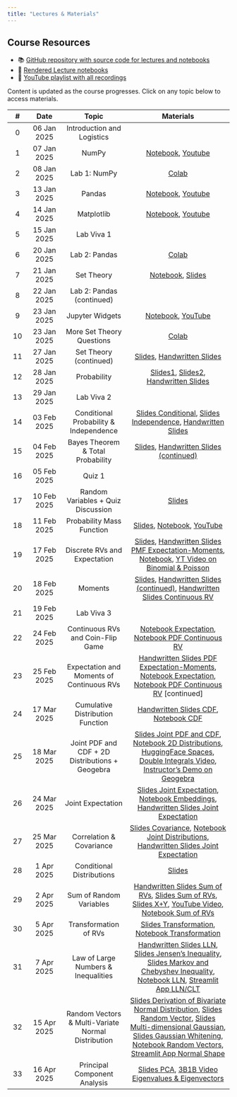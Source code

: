 ```yaml
---
title: "Lectures & Materials"
---
```


::: {.callout-tip}
## Course Resources

* 📚 [GitHub repository with source code for lectures and notebooks](https://github.com/nipunbatra/psdv-teaching)
* 📖 [Rendered Lecture notebooks](https://nipunbatra.github.io/psdv-teaching/notebooks.html)
* 🎥 [YouTube playlist with all recordings](https://www.youtube.com/watch?v=CAzR00au0T0&list=PLftoLyLEwECCTFpc8_-gV8NqG_LgdL3Uy&index=1) 

Content is updated as the course progresses. Click on any topic below to access materials.

:::

<div class="lectures-container">

| # | Date | Topic | Materials | 
| :----: | :--------: | :-----------------: |:----------------------------:| 
|     0     | 06 Jan 2025 | Introduction and Logistics |  
|1| 07 Jan 2025| NumPy| <a href="https://nipunbatra.github.io/psdv-teaching/notebooks/intro-numpy.html" target="_blank">Notebook</a>, <a href="https://www.youtube.com/watch?v=CAzR00au0T0" target="_blank">Youtube</a> |
|2| 08 Jan 2025| Lab 1: NumPy| <a href="https://colab.research.google.com/drive/169vg_FV35sJ8irVXU82RrTwlR762Ph2g?usp=sharing" target="_blank">Colab</a> |
|3| 13 Jan 2025| Pandas| <a href="https://nipunbatra.github.io/psdv-teaching/notebooks/introduction-pandas.html" target="_blank">Notebook</a>, <a href="https://www.youtube.com/watch?v=iaQDhwFkAhA" target="_blank">Youtube</a> |
|4| 14 Jan 2025| Matplotlib| <a href="https://nipunbatra.github.io/psdv-teaching/notebooks/introduction-matplotlib.html" target="_blank">Notebook</a>, <a href="https://www.youtube.com/watch?v=ERu46g5EzVk" target="_blank">Youtube</a> |
|5| 15 Jan 2025| Lab Viva 1|
|6| 20 Jan 2025| Lab 2: Pandas| <a href="https://colab.research.google.com/drive/1pmt8hSfwzhp8ke3uXsGrOt4XELdoTmr1?usp=sharing" target="_blank">Colab</a> |
|7| 21 Jan 2025| Set Theory| <a href="https://nipunbatra.github.io/psdv-teaching/notebooks/set.html" target="_blank">Notebook</a>, <a href="https://probability4datascience.com/slides/Slide_2_01.pdf" target="_blank">Slides</a> |
|8| 22 Jan 2025| Lab 2: Pandas (continued)|
|9| 23 Jan 2025| Jupyter Widgets| <a href="https://nipunbatra.github.io/psdv-teaching/notebooks/widgets.html" target="_blank">Notebook</a>, <a href="https://www.youtube.com/watch?v=BJAaZaKxf00" target="_blank">YouTube</a> |
|10| 23 Jan 2025| More Set Theory Questions | <a href="https://colab.research.google.com/drive/1RrjF2VZDcst0iUgW5zrpsBy-VWUfjtkJ?usp=sharing" target="_blank">Colab</a> |
|11| 27 Jan 2025| Set Theory (continued)| <a href="https://probability4datascience.com/slides/Slide_2_01.pdf" target="_blank">Slides</a>, <a href="./slides/Set-Theory_27Jan.pdf" target="_blank">Handwritten Slides</a> |
|12| 28 Jan 2025| Probability| <a href="https://probability4datascience.com/slides/Slide_2_02.pdf" target="_blank">Slides1</a>, <a href="https://probability4datascience.com/slides/Slide_2_03.pdf" target="_blank">Slides2</a>, <a href="./slides/Probability_28Jan.pdf" target="_blank">Handwritten Slides</a> |
|13| 29 Jan 2025| Lab Viva 2|
|14| 03 Feb 2025| Conditional Probability & Independence | <a href="https://probability4datascience.com/slides/Slide_2_04.pdf" target="_blank">Slides Conditional</a>, <a href="https://probability4datascience.com/slides/Slide_2_05.pdf" target="_blank">Slides Independence</a>, <a href="./slides/Conditional_Bayes_3_4Feb.pdf" target="_blank">Handwritten Slides</a> |
|15| 04 Feb 2025| Bayes Theorem & Total Probability | <a href="https://probability4datascience.com/slides/Slide_2_06.pdf" target="_blank">Slides</a>, <a href="./slides/Conditional_Bayes_3_4Feb.pdf" target="_blank">Handwritten Slides (continued)</a> |
|16| 05 Feb 2025| Quiz 1|
|17| 10 Feb 2025| Random Variables + Quiz Discussion | <a href="https://probability4datascience.com/slides/Slide_3_01.pdf" target="_blank">Slides</a> |
|18| 11 Feb 2025| Probability Mass Function | <a href="https://probability4datascience.com/slides/Slide_3_02.pdf" target="_blank">Slides</a>, <a href="https://nipunbatra.github.io/psdv-teaching/notebooks/pmf-discrete.html" target="_blank">Notebook</a>, <a href="https://www.youtube.com/watch?v=_VU6QMC6XE0" target="_blank">YouTube</a> |
|19| 17 Feb 2025| Discrete RVs and Expectation | <a href="https://probability4datascience.com/slides/Slide_3_04.pdf" target="_blank">Slides</a>, <a href="./slides/Expectation-Moments-PMF_17_18Feb.pdf" target="_blank">Handwritten Slides PMF Expectation-Moments</a>, <a href="https://nipunbatra.github.io/psdv-teaching/notebooks/expectation.html" target="_blank">Notebook</a>, <a href="https://www.youtube.com/watch?v=sVBOSwT5K8I" target="_blank">YT Video on Binomial & Poisson</a> |
|20| 18 Feb 2025| Moments | <a href="https://probability4datascience.com/slides/Slide_3_05.pdf" target="_blank">Slides</a>, <a href="./slides/Expectation-Moments-PMF_17_18Feb.pdf" target="_blank">Handwritten Slides (continued)</a>, <a href="./slides/PDF.pdf" target="_blank">Handwritten Slides Continuous RV</a> |
|21| 19 Feb 2025| Lab Viva 3|
|22| 24 Feb 2025| Continuous RVs and Coin-Flip Game | <a href="https://nipunbatra.github.io/psdv-teaching/notebooks/expectation.html" target="_blank">Notebook Expectation</a>, <a href="https://nipunbatra.github.io/psdv-teaching/notebooks/pdf-continuous.html" target="_blank">Notebook PDF Continuous RV</a> |
|23| 25 Feb 2025| Expectation and Moments of Continuous RVs | <a href="./slides/Expectation-Moment-PDF_24_25Feb.pdf" target="_blank">Handwritten Slides PDF Expectation-Moments</a>, <a href="https://nipunbatra.github.io/psdv-teaching/notebooks/expectation.html" target="_blank">Notebook Expectation</a>, <a href="https://nipunbatra.github.io/psdv-teaching/notebooks/pdf-continuous.html" target="_blank">Notebook PDF Continuous RV</a> [continued] |
|24| 17 Mar 2025| Cumulative Distribution Function | <a href="./slides/CDF_17Mar.pdf" target="_blank">Handwritten Slides CDF</a>, <a href="https://nipunbatra.github.io/psdv-teaching/notebooks/cdf.html" target="_blank">Notebook CDF</a> |
|25| 18 Mar 2025| Joint PDF and CDF + 2D Distributions + Geogebra | <a href="https://probability4datascience.com/slides/Slide_5_01.pdf" target="_blank">Slides Joint PDF and CDF</a>, <a href="https://nipunbatra.github.io/psdv-teaching/notebooks/2d-distributions.html" target="_blank">Notebook 2D Distributions</a>, <a href="https://huggingface.co/spaces/Nipun/2d-distributions" target="_blank">HuggingFace Spaces</a>, <a href="https://www.youtube.com/watch?v=gifQWtTWqEY" target="_blank">Double Integrals Video</a>, <a href="https://www.youtube.com/watch?v=UuoVhUqWAFc" target="_blank">Instructor's Demo on Geogebra</a> |
|26| 24 Mar 2025| Joint Expectation | <a href="https://probability4datascience.com/slides/Slide_5_02.pdf" target="_blank">Slides Joint Expectation</a>, <a href="https://nipunbatra.github.io/psdv-teaching/notebooks/embeddings-angle.html" target="_blank">Notebook Embeddings</a>, <a href="./slides/JointExpectation_24_25Mar.pdf" target="_blank">Handwritten Slides Joint Expectation</a> |
|27| 25 Mar 2025| Correlation & Covariance | <a href="https://probability4datascience.com/slides/Slide_5_03.pdf" target="_blank">Slides Covariance</a>, <a href="https://nipunbatra.github.io/psdv-teaching/notebooks/joint-distribution-properties.html" target="_blank">Notebook Joint Distributions</a>, <a href="./slides/JointExpectation_24_25Mar.pdf" target="_blank">Handwritten Slides Joint Expectation</a> |
|28| 1 Apr 2025| Conditional Distributions | <a href="./slides/ConditionalDistributions_1Apr.pdf" target="_blank">Slides</a> |
|29| 2 Apr 2025| Sum of Random Variables | <a href="./slides/SumRandomVariables_2Apr.pdf" target="_blank">Handwritten Slides Sum of RVs</a>, <a href="https://probability4datascience.com/slides/Slide_5_06.pdf" target="_blank">Slides Sum of RVs</a>, <a href="https://probability4datascience.com/slides/Slide_5_07.pdf" target="_blank">Slides X+Y</a>, <a href="https://www.youtube.com/watch?v=IaSGqQa5O-M" target="_blank">YouTube Video</a>, <a href="https://nipunbatra.github.io/psdv-teaching/notebooks/sum-random-vars.html" target="_blank">Notebook Sum of RVs</a> |
|30| 5 Apr 2025| Transformation of RVs | <a href="./slides/Transformation_of_Random_Variables.pdf" target="_blank">Slides Transformation</a>, <a href="./slides/transformation.ipynb" target="_blank">Notebook Transformation</a> |
|31| 7 Apr 2025| Law of Large Numbers & Inequalities | <a href="./slides/LLN-CLT_7Apr.pdf" target="_blank">Handwritten Slides LLN</a>, <a href="https://probability4datascience.com/slides/Slide_6_03.pdf" target="_blank">Slides Jensen's Inequality</a>, <a href="https://probability4datascience.com/slides/Slide_6_04.pdf" target="_blank">Slides Markov and Chebyshev Inequality</a>, <a href="https://nipunbatra.github.io/psdv-teaching/notebooks/law-large-numbers.html" target="_blank">Notebook LLN</a>, <a href="https://github.com/nipunbatra/psdv-teaching/blob/main/apps/lln-clt.py" target="_blank">Streamlit App LLN/CLT</a> |
|32| 15 Apr 2025| Random Vectors & Multi-Variate Normal Distribution | <a href="https://nipunbatra.github.io/psdv-teaching/slides/bivariate-derivation.pdf" target="_blank">Slides Derivation of Bivariate Normal Distribution</a>, <a href="https://probability4datascience.com/slides/Slide_5_08.pdf" target="_blank">Slides Random Vector</a>, <a href="https://probability4datascience.com/slides/Slide_5_09.pdf" target="_blank">Slides Multi-dimensional Gaussian</a>, <a href="https://probability4datascience.com/slides/Slide_5_10.pdf" target="_blank">Slides Gaussian Whitening</a>, <a href="https://nipunbatra.github.io/psdv-teaching/notebooks/random-vector.html" target="_blank">Notebook Random Vectors</a>, <a href="https://github.com/nipunbatra/psdv-teaching/blob/main/apps/normal-shape.py" target="_blank">Streamlit App Normal Shape</a> |
|33| 16 Apr 2025| Principal Component Analysis | <a href="./slides/PSDV_PCA_16Apr.pdf" target="_blank">Slides PCA</a>, <a href="https://youtu.be/PFDu9oVAE-g?si=a5tyEMpMRSwCt8be" target="_blank">3B1B Video Eigenvalues & Eigenvectors</a> |

</div>